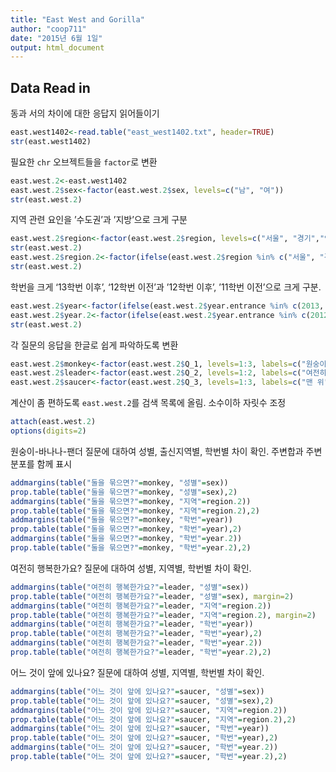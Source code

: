 ```yaml
---
title: "East West and Gorilla"
author: "coop711"
date: "2015년 6월 1일"
output: html_document
---
```


Data Read in
------------

동과 서의 차이에 대한 응답지 읽어들이기

```r
east.west1402<-read.table("east_west1402.txt", header=TRUE)
str(east.west1402)
```

필요한 `chr` 오브젝트들을 `factor`로 변환

```r
east.west.2<-east.west1402
east.west.2$sex<-factor(east.west.2$sex, levels=c("남", "여"))
str(east.west.2)
```

지역 관련 요인을 '수도권'과 '지방'으로 크게 구분

```r
east.west.2$region<-factor(east.west.2$region, levels=c("서울", "경기","인천", "대구", "광주", "울산", "강원", "경상", "몽골"))
str(east.west.2)
east.west.2$region.2<-factor(ifelse(east.west.2$region %in% c("서울", "경기", "인천"), "수도권", "지방"), levels=c("수도권", "지방"))
str(east.west.2)
```

학번을 크게 '13학번 이후', '12학번 이전'과 '12학번 이후', '11학번 이전'으로 크게 구분.

```r
east.west.2$year<-factor(ifelse(east.west.2$year.entrance %in% c(2013, 2014), "Younger", "Older"), levels=c("Younger", "Older"), labels=c("13학번 이후", "12학번 이전"))
east.west.2$year.2<-factor(ifelse(east.west.2$year.entrance %in% c(2012, 2013, 2014), "Younger", "Older"), levels=c("Younger", "Older"), labels=c("12학번 이후", "11학번 이전"))
str(east.west.2)
```

각 질문의 응답을 한글로 쉽게 파악하도록 변환

```r
east.west.2$monkey<-factor(east.west.2$Q_1, levels=1:3, labels=c("원숭이-바나나", "원숭이-팬더", "팬더-바나나"))
east.west.2$leader<-factor(east.west.2$Q_2, levels=1:2, labels=c("여전히 행복하다", "행복하지 않다"))
east.west.2$saucer<-factor(east.west.2$Q_3, levels=1:3, labels=c("맨 위", "중간", "맨 아래"))
```

계산이 좀 편하도록 `east.west.2`를 검색 목록에 올림. 소수이하 자릿수 조정

```r
attach(east.west.2)
options(digits=2)
```

원숭이-바나나-팬더 질문에 대하여 성별, 출신지역별, 학번별 차이 확인. 주변합과 주변분포를 함께 표시

```r
addmargins(table("둘을 묶으면?"=monkey, "성별"=sex))
prop.table(table("둘을 묶으면?"=monkey, "성별"=sex),2)
addmargins(table("둘을 묶으면?"=monkey, "지역"=region.2))
prop.table(table("둘을 묶으면?"=monkey, "지역"=region.2),2)
addmargins(table("둘을 묶으면?"=monkey, "학번"=year))
prop.table(table("둘을 묶으면?"=monkey, "학번"=year),2)
addmargins(table("둘을 묶으면?"=monkey, "학번"=year.2))
prop.table(table("둘을 묶으면?"=monkey, "학번"=year.2),2)
```

여전히 행복한가요? 질문에 대하여 성별, 지역별, 학번별 차이 확인.

```r
addmargins(table("여전히 행복한가요?"=leader, "성별"=sex))
prop.table(table("여전히 행복한가요?"=leader, "성별"=sex), margin=2)
addmargins(table("여전히 행복한가요?"=leader, "지역"=region.2))
prop.table(table("여전히 행복한가요?"=leader, "지역"=region.2), margin=2)
addmargins(table("여전히 행복한가요?"=leader, "학번"=year))
prop.table(table("여전히 행복한가요?"=leader, "학번"=year),2)
addmargins(table("여전히 행복한가요?"=leader, "학번"=year.2))
prop.table(table("여전히 행복한가요?"=leader, "학번"=year.2),2)
```

어느 것이 앞에 있나요? 질문에 대하여 성별, 지역별, 학번별 차이 확인.

```r
addmargins(table("어느 것이 앞에 있나요?"=saucer, "성별"=sex))
prop.table(table("어느 것이 앞에 있나요?"=saucer, "성별"=sex),2)
addmargins(table("어느 것이 앞에 있나요?"=saucer, "지역"=region.2))
prop.table(table("어느 것이 앞에 있나요?"=saucer, "지역"=region.2),2)
addmargins(table("어느 것이 앞에 있나요?"=saucer, "학번"=year))
prop.table(table("어느 것이 앞에 있나요?"=saucer, "학번"=year),2)
addmargins(table("어느 것이 앞에 있나요?"=saucer, "학번"=year.2))
prop.table(table("어느 것이 앞에 있나요?"=saucer, "학번"=year.2),2)
```

